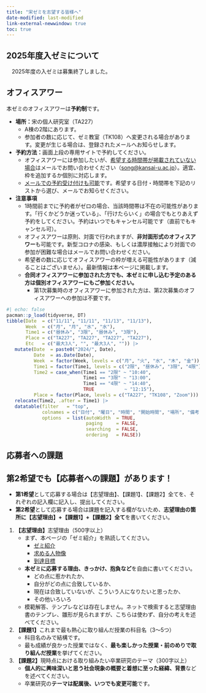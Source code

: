 ```yaml
---
title: "宋ゼミを志望する皆様へ"
date-modified: last-modified
link-external-newwindow: true
toc: true
---
```


:::{.callout-important}
## 2025年度入ゼミについて

　2025年度の入ゼミは募集終了しました。
:::

<!-- 
<center><a href="#" class="btn btn-info btn-lg" role="button"><i class="bi bi-calendar-check"></i>（受付終了）&nbsp;&nbsp;&nbsp;オフィスアワーの予約</a></center><br/>

<center><a href="https://kandaisojo.qualtrics.com/jfe/form/SV_6AqF3DLiLYAaqN0" class="btn btn-info btn-lg" target="_blank" role="button"><i class="bi bi-calendar-check"></i>&nbsp;&nbsp;&nbsp;オフィスアワーの予約</a></center><br/>

:::{.callout-important}
## 合同オフィスアワーに参加された方へ

　合同オフィスアワーに参加された方でも、本ゼミに申し込む予定のある方は個別オフィスアワーにもご参加ください。本ゼミは**個別**オフィスアワー参加者を優先します。
:::
-->

## オフィスアワー

本ゼミのオフィスアワーは**予約制**です。

* **場所：**宋の個人研究室（TA227）
   * A棟の2階にあります。
   * 参加者の数に応じて、ゼミ教室（TK108）へ変更される場合があります。変更が生じる場合は、登録されたメールへお知らせします。
* **予約方法：**画面上段の専用サイトで予約してください。
   * オフィスアワーには参加したいが、<u>希望する時間帯が掲載されていない場合</u>はメールでお問い合わせください（<song@kansai-u.ac.jp>）。適宜、枠を追加するか個別に対応します。
   * <u>メールでの予約受け付けも可能</u>です。希望する日付・時間帯を下記のリストから選び、メールでお知らせください。
* **注意事項** 
   * 1時間前までに予約者がゼロの場合、当該時間帯は不在の可能性があります。「行くかどうか迷っている」、「行けたらいく」の場合でもとりあえず予約をしてください。予約はいつでもキャンセル可能です（直前でもキャンセル可）。
   * オフィスアワーは原則、対面で行われますが、**非対面形式のオフィスアワー**も可能です。新型コロナの感染、もしくは濃厚接触により対面での参加が困難な場合はメールでお問い合わせください。
   * 希望者の数に応じてオフィスアワーの枠が増える可能性があります（減ることはございません）。最新情報は本ページに掲載します。
   * **合同オフィスアワーに参加された方でも、本ゼミに申し込む予定のある方は個別オフィスアワーにもご参加ください。**
      - 第1次募集時のオフィスアワーに参加された方は、第2次募集のオフィスアワーへの参加は不要です。

```r
#| echo: false
pacman::p_load(tidyverse, DT)
tibble(Date  = c("11/11", "11/11", "11/13", "11/13"),
       Week  = c("月", "月", "水", "水"),
       Time1 = c("昼休み", "3限", "昼休み", "3限"),
       Place = c("TA227", "TA227", "TA227", "TA227"),
       Etc   = c("最大3人", "", "最大3人", "")) |> 
   mutate(Date  = paste0("2024/", Date),
          Date  = as.Date(Date),
          Week  = factor(Week, levels = c("月", "火", "水", "木", "金")),
          Time1 = factor(Time1, levels = c("2限", "昼休み", "3限", "4限")),
          Time2 = case_when(Time1 == "2限" ~ "10:40",
                            Time1 == "3限" ~ "13:00",
                            Time1 == "4限" ~ "14:40",
                            TRUE           ~ "12:15"),
          Place = factor(Place, levels = c("TA227", "TK108", "Zoom"))) |> 
   relocate(Time2, .after = Time1) |> 
   datatable(filter   = "top",
             colnames = c("日付", "曜日", "時間", "開始時間", "場所", "備考"),
             options  = list(autoWidth  = TRUE,
                             paging     = FALSE,
                             searching  = FALSE,
                             ordering   = FALSE))
```

## 応募者への課題

:::{.callout-important}
## 第2希望でも【応募者への課題】があります！

* **第1希望**として応募する場合は【志望理由】、【課題1】、【課題2】全てを、それぞれの記入欄に記入し、提出してください。
* **第2希望**として応募する場合は課題を記入する欄がないため、**志望理由の箇所に【志望理由】+【課題1】+【課題2】全て**を書いてください。
:::

1. **【志望理由】**志望理由（500字以上）
   * まず、本ページの「ゼミ紹介」を熟読してください。
      - [ゼミ紹介](/about/about.qmd)
      - [求める人物像](/about/ideal.qmd)
      - [到達目標](/about/goal.qmd)
   * **本ゼミに応募する理由、きっかけ、抱負など**を自由に書いてください。
      * どの点に惹かれたか、
      * 自分がどの点に合致しているか、
      * 現在は合致していないが、こういう人になりたいと思ったか、
      * その他いろいろ
   * 模範解答、テンプレなどは存在しません。ネットで検索すると志望理由書のテンプレ、雛形が見られますが、こちらは使わず、自分の考えを述べてください。
2. **【課題1】**これまで最も熱心に取り組んだ授業の科目名（3〜5つ）
   * 科目名のみで結構です。
   * 最も成績が良かった授業ではなく、**最も楽しかった授業・前のめりで取り組んだ授業**を挙げてください。
3. **【課題2】**現時点における取り組みたい卒業研究のテーマ（300字以上）
   * **個人的に興味深いと思う社会現象の概要と着想に至った経緯、背景**などを述べてください。
   * 卒業研究の**テーマは配属後、いつでも変更可能**です。
